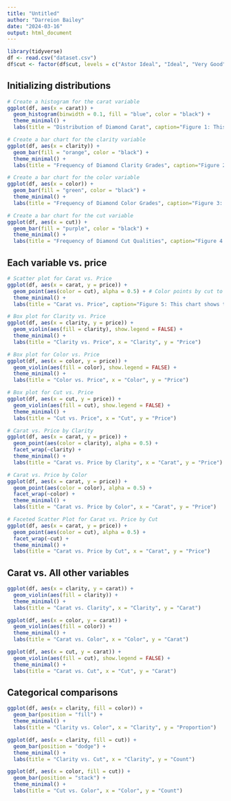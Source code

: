 ---
title: "Untitled"
author: "Darreion Bailey"
date: "2024-03-16"
output: html_document
---

```{r, echo=FALSE, message=FALSE, warning=FALSE, results='hide'}
library(tidyverse)
df <- read.csv("dataset.csv")
df$cut <- factor(df$cut, levels = c("Astor Ideal", "Ideal", "Very Good", "Good"))
```

## Initializing distributions

```{r}
# Create a histogram for the carat variable
ggplot(df, aes(x = carat)) +
  geom_histogram(binwidth = 0.1, fill = "blue", color = "black") +
  theme_minimal() +
  labs(title = "Distribution of Diamond Carat", caption="Figure 1: This chart shows the distribution of Carat. As illustrated, it shows a right skew favoring lower Carat weight. This is reflective of how people buy.", x = "Carat", y = "Frequency")
```

```{r}
# Create a bar chart for the clarity variable
ggplot(df, aes(x = clarity)) +
  geom_bar(fill = "orange", color = "black") +
  theme_minimal() +
  labs(title = "Frequency of Diamond Clarity Grades", caption="Figure 2: This chart shows the distribution of Clarity grades, and it is a left skewed bar chart.", x = "Clarity", y = "Frequency")

```

```{r}
# Create a bar chart for the color variable
ggplot(df, aes(x = color)) +
  geom_bar(fill = "green", color = "black") +
  theme_minimal() +
  labs(title = "Frequency of Diamond Color Grades", caption="Figure 3: This chart shows the distribution of Color grades.", x = "Color", y = "Frequency")

```

```{r}
# Create a bar chart for the cut variable
ggplot(df, aes(x = cut)) +
  geom_bar(fill = "purple", color = "black") +
  theme_minimal() +
  labs(title = "Frequency of Diamond Cut Qualities", caption="Figure 4: This chart shows the distribution of Cut qualities. Most of the diamonds sold/listed for sale belong to the Ideal category.", x = "Cut", y = "Frequency")

```

## Each variable vs. price

```{r}
# Scatter plot for Carat vs. Price
ggplot(df, aes(x = carat, y = price)) +
  geom_point(aes(color = cut), alpha = 0.5) + # Color points by cut to add more context
  theme_minimal() +
  labs(title = "Carat vs. Price", caption="Figure 5: This chart shows the distribution of Carat vs. Price, with cut added to add more context.", x = "Carat", y = "Price")

```

```{r}
# Box plot for Clarity vs. Price
ggplot(df, aes(x = clarity, y = price)) +
  geom_violin(aes(fill = clarity), show.legend = FALSE) +
  theme_minimal() +
  labs(title = "Clarity vs. Price", x = "Clarity", y = "Price")

```

```{r}
# Box plot for Color vs. Price
ggplot(df, aes(x = color, y = price)) +
  geom_violin(aes(fill = color), show.legend = FALSE) +
  theme_minimal() +
  labs(title = "Color vs. Price", x = "Color", y = "Price")

```

```{r}
# Box plot for Cut vs. Price
ggplot(df, aes(x = cut, y = price)) +
  geom_violin(aes(fill = cut), show.legend = FALSE) +
  theme_minimal() +
  labs(title = "Cut vs. Price", x = "Cut", y = "Price")

```

```{r}
# Carat vs. Price by Clarity
ggplot(df, aes(x = carat, y = price)) +
  geom_point(aes(color = clarity), alpha = 0.5) +
  facet_wrap(~clarity) +
  theme_minimal() +
  labs(title = "Carat vs. Price by Clarity", x = "Carat", y = "Price")
```

```{r}
# Carat vs. Price by Color
ggplot(df, aes(x = carat, y = price)) +
  geom_point(aes(color = color), alpha = 0.5) +
  facet_wrap(~color) +
  theme_minimal() +
  labs(title = "Carat vs. Price by Color", x = "Carat", y = "Price")
```

```{r}
# Faceted Scatter Plot for Carat vs. Price by Cut
ggplot(df, aes(x = carat, y = price)) +
  geom_point(aes(color = cut), alpha = 0.5) +
  facet_wrap(~cut) +
  theme_minimal() +
  labs(title = "Carat vs. Price by Cut", x = "Carat", y = "Price")
```

## Carat vs. All other variables

```{r}
ggplot(df, aes(x = clarity, y = carat)) +
  geom_violin(aes(fill = clarity)) +
  theme_minimal() +
  labs(title = "Carat vs. Clarity", x = "Clarity", y = "Carat")
```

```{r}
ggplot(df, aes(x = color, y = carat)) +
  geom_violin(aes(fill = color)) +
  theme_minimal() +
  labs(title = "Carat vs. Color", x = "Color", y = "Carat")
```

```{r}
ggplot(df, aes(x = cut, y = carat)) +
  geom_violin(aes(fill = cut), show.legend = FALSE) +
  theme_minimal() +
  labs(title = "Carat vs. Cut", x = "Cut", y = "Carat")
```

## Categorical comparisons

```{r}
ggplot(df, aes(x = clarity, fill = color)) +
  geom_bar(position = "fill") +
  theme_minimal() +
  labs(title = "Clarity vs. Color", x = "Clarity", y = "Proportion")
```

```{r}
ggplot(df, aes(x = clarity, fill = cut)) +
  geom_bar(position = "dodge") +
  theme_minimal() +
  labs(title = "Clarity vs. Cut", x = "Clarity", y = "Count")
```

```{r}
ggplot(df, aes(x = color, fill = cut)) +
  geom_bar(position = "stack") +
  theme_minimal() +
  labs(title = "Cut vs. Color", x = "Color", y = "Count")
```
